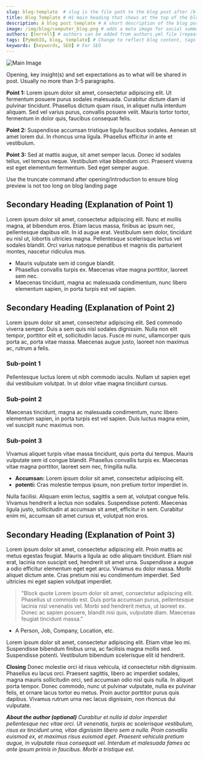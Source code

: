 ```yaml
---
slug: blog-template  # slug is the file path to the blog post after /blog/date-description, should be unique to the post
title: Blog Template # H1 main heading that shows at the top of the blog post
description: A blog post template # A short description of the blog post, does not show on page, for SEO
image: /img/blog/computer_blog.png # adds a meta image for social summary cards on Discord, Twitter, etc. Relative path must be: /img/blog/yourimage.jpg. Upload image to: /static/img/blog
authors: [terrell] # authors can be added from authors.yml file (repeated use)
tags: [PyWebIO, blog, template] # Change to reflect blog content, tags will show at the bottom of the blog post
keywords: [keywords, SEO] # For SEO
---
```


![Main Image](./computer_blog.png)

Opening, key insight(s) and set expectations as to what will be shared in post. Usually no more than 3-5 paragraphs.

**Point 1:** Lorem ipsum dolor sit amet, consectetur adipiscing elit. Ut fermentum posuere purus sodales malesuada. Curabitur dictum diam id pulvinar tincidunt. Phasellus dictum quam risus, in aliquet nulla interdum aliquam. Sed vel varius purus, convallis posuere velit. Mauris tortor tortor, fermentum in dolor quis, faucibus consequat felis.

**Point 2:** Suspendisse accumsan tristique ligula faucibus sodales. Aenean sit amet lorem dui. In rhoncus urna ligula. Phasellus efficitur in ante et vestibulum.

**Point 3:** Sed at mattis augue, sit amet semper lacus. Donec id sodales tellus, vel tempus neque. Vestibulum vitae bibendum orci. Praesent viverra est eget elementum fermentum. Sed eget semper augue.

<!--truncate-->
Use the truncate command after opening/introduction to ensure blog preview is not too long on blog landing page



## Secondary Heading (Explanation of Point 1)
Lorem ipsum dolor sit amet, consectetur adipiscing elit. Nunc et mollis magna, at bibendum eros. Etiam lacus massa, finibus ac ipsum nec, pellentesque dapibus elit. In id augue erat. Vestibulum sem dolor, tincidunt eu nisl ut, lobortis ultricies magna. Pellentesque scelerisque lectus vel sodales blandit. Orci varius natoque penatibus et magnis dis parturient montes, nascetur ridiculus mus.
* Mauris vulputate sem id congue blandit.
* Phasellus convallis turpis ex. Maecenas vitae magna porttitor, laoreet sem nec.
* Maecenas tincidunt, magna ac malesuada condimentum, nunc libero elementum sapien, in porta turpis est vel sapien.



## Secondary Heading (Explanation of Point 2)
Lorem ipsum dolor sit amet, consectetur adipiscing elit. Sed commodo viverra semper. Duis a sem quis nisl sodales dignissim. Nulla non elit tempor, porttitor elit et, sollicitudin lacus. Fusce mi nunc, ullamcorper quis porta ac, porta vitae massa. Maecenas augue justo, laoreet non maximus ac, rutrum a felis.

### Sub-point 1 
Pellentesque luctus lorem ut nibh commodo iaculis. Nullam ut sapien eget dui vestibulum volutpat. In ut dolor vitae magna tincidunt cursus.

### Sub-point 2
Maecenas tincidunt, magna ac malesuada condimentum, nunc libero elementum sapien, in porta turpis est vel sapien. Duis luctus magna enim, vel suscipit nunc maximus non.

### Sub-point 3
Vivamus aliquet turpis vitae massa tincidunt, quis porta dui tempus. Mauris vulputate sem id congue blandit. Phasellus convallis turpis ex. Maecenas vitae magna porttitor, laoreet sem nec, fringilla nulla.
* **Accumsan:** Lorem ipsum dolor sit amet, consectetur adipiscing elit.
* **potenti:** Cras molestie tempus ipsum, non pretium tortor imperdiet in.

Nulla facilisi. Aliquam enim lectus, sagittis a sem at, volutpat congue felis. Vivamus hendrerit a lectus non sodales. Suspendisse potenti. Maecenas ligula justo, sollicitudin at accumsan sit amet, efficitur in sem. Curabitur enim mi, accumsan sit amet cursus et, volutpat non eros.



## Secondary Heading (Explanation of Point 3)
Lorem ipsum dolor sit amet, consectetur adipiscing elit. Proin mattis ac metus egestas feugiat. Mauris a ligula ac odio aliquam tincidunt. Etiam nisl erat, lacinia non suscipit sed, hendrerit sit amet urna. Suspendisse a augue a odio efficitur elementum eget eget arcu. Vivamus eu dolor massa. Morbi aliquet dictum ante. Cras pretium nisi eu condimentum imperdiet. Sed ultricies mi eget sapien volutpat imperdiet.
>"Block quote Lorem ipsum dolor sit amet, consectetur adipiscing elit. Phasellus ut commodo est. Duis porta accumsan purus, pellentesque lacinia nisl venenatis vel. Morbi sed hendrerit metus, ut laoreet ex. Donec ac sapien posuere, blandit nisi quis, vulputate diam. Maecenas feugiat tincidunt massa."
- A Person, Job, Company, Location, etc.

Lorem ipsum dolor sit amet, consectetur adipiscing elit. Etiam vitae leo mi. Suspendisse bibendum finibus urna, ac facilisis magna mollis sed. Suspendisse potenti. Vestibulum bibendum scelerisque elit id hendrerit.


**Closing** Donec molestie orci id risus vehicula, id consectetur nibh dignissim. Phasellus eu lacus orci. Praesent sagittis, libero ac imperdiet sodales, magna mauris sollicitudin orci, sed accumsan odio nisl quis nulla. In aliquet porta tempor. Donec commodo, nunc ut pulvinar vulputate, nulla ex pulvinar felis, et ornare lacus tortor eu metus. Proin auctor porttitor purus quis dapibus. Vivamus rutrum urna nec lacus dignissim, non rhoncus dui vulputate.


***About the author (optional)*** *Curabitur et nulla id dolor imperdiet pellentesque nec vitae orci. Ut venenatis, turpis ac scelerisque vestibulum, risus ex tincidunt urna, vitae dignissim libero sem a nulla. Proin convallis euismod ex, et maximus risus euismod eget. Praesent vehicula pretium augue, in vulputate risus consequat vel. Interdum et malesuada fames ac ante ipsum primis in faucibus. Morbi a tristique est.*